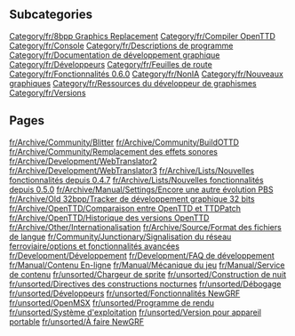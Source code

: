 
== Subcategories ==
[[Category/fr/8bpp Graphics Replacement]]
[[Category/fr/Compiler OpenTTD]]
[[Category/fr/Console]]
[[Category/fr/Descriptions de programme]]
[[Category/fr/Documentation de développement graphique]]
[[Category/fr/Développeurs]]
[[Category/fr/Feuilles de route]]
[[Category/fr/Fonctionnalités 0.6.0]]
[[Category/fr/NonIA]]
[[Category/fr/Nouveaux graphiques]]
[[Category/fr/Ressources du développeur de graphismes]]
[[Category/fr/Versions]]

== Pages ==
[[fr/Archive/Community/Blitter]]
[[fr/Archive/Community/BuildOTTD]]
[[fr/Archive/Community/Remplacement des effets sonores]]
[[fr/Archive/Development/WebTranslator2]]
[[fr/Archive/Development/WebTranslator3]]
[[fr/Archive/Lists/Nouvelles fonctionnalités depuis 0.4.7]]
[[fr/Archive/Lists/Nouvelles fonctionnalités depuis 0.5.0]]
[[fr/Archive/Manual/Settings/Encore une autre évolution PBS]]
[[fr/Archive/Old 32bpp/Tracker de développement graphique 32 bits]]
[[fr/Archive/OpenTTD/Comparaison entre OpenTTD et TTDPatch]]
[[fr/Archive/OpenTTD/Historique des versions OpenTTD]]
[[fr/Archive/Other/Internationalisation]]
[[fr/Archive/Source/Format des fichiers de langue]]
[[fr/Community/Junctionary/Signalisation du réseau ferroviaire/options et fonctionnalités avancées]]
[[fr/Development/Développement]]
[[fr/Development/FAQ de développement]]
[[fr/Manual/Contenu En-ligne]]
[[fr/Manual/Mécanique du jeu]]
[[fr/Manual/Service de contenu]]
[[fr/unsorted/Chargeur de sprite]]
[[fr/unsorted/Construction de nuit]]
[[fr/unsorted/Directives des constructions nocturnes]]
[[fr/unsorted/Débogage]]
[[fr/unsorted/Développeurs]]
[[fr/unsorted/Fonctionnalités NewGRF]]
[[fr/unsorted/OpenMSX]]
[[fr/unsorted/Programme de rendu]]
[[fr/unsorted/Système d'exploitation]]
[[fr/unsorted/Version pour appareil portable]]
[[fr/unsorted/À faire NewGRF]]
